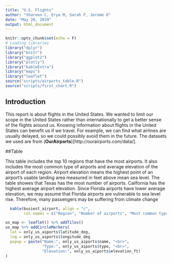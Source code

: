 ```yaml
---
title: "U.S. Flights"
author: "Shareen C, Erya M, Sarah P, Jerome O"
date: "May 20, 2019"
output: html_document
---
```


```r
knitr::opts_chunk$set(echo = F)
# Loading libraries
library("dplyr")
library("knitr")
library("ggplot2")
library("plotly")
library("kableExtra")
library("maps")
library("leaflet")
source("scripts/airports_table.R")
source("scripts/first_chart.R")
```
## Introduction

This report is about flights in the United States. We wanted to limit our scope in the United States rather than internationally to get a better sense of the flights around us. Knowing information about flights in the United States can benefit us if we travel. For example, we can find what airlines are usually delayed, so we could possibly avoid them in the future. The datasets we used are from (**OurAirports**)[http://ourairports.com/data/].

##Table

This table includes the top 10 regions that have the most airports. It also includes the most common type of airports and average elevation of the airport of each region. Airport elevation means the highest point of an airport's usable landing area measured in feet above mean sea level. The table showes that Texas has the most number of airports. California has the highest average airport elevation. Since Florida airports have lower average elevation, we may assume that Florida airports are vulnerable to sea level rise. Therefore, many passengers may be suffering from climate change
```r
  kable(busiest_airport, align = "c",
        col.names = c("Region", "Number of airports", "Most common type of airports", "Average elevation in ft"))
```

```r
us_map <- leaflet() %>% addTiles()
us_map %>% addCircleMarkers(
  lat = only_us_aiports$latitude_deg,
  lng = only_us_aiports$longitude_deg
  popup = paste("Name:", only_us_aiports$name, "<br>",
                "Type:", only_us_aiports$type, "<br>",
                "Elevation:", only_us_aiports$elevation_ft)
)

```


